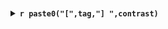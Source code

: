 ### {.tabset}

<details>
<summary>**`r paste0("[",tag,"] ",contrast)`**</summary>

```r

# Create a directory to store the results by contrast
contrastDir <- 
  paste0(diffDir[[data]],"/",  tag, "_", 
         RFLOMICS:::contrastName2contrastDir(contrast),"/")
                      
dir.create(path=contrastDir, recursive = TRUE, showWarnings = FALSE)

opts_chunk$set(
  fig.path=contrastDir
)

dataset.SE <- getRflomicsSE(rflomics.MAE, data)
evalPCA <- dim(metadata(dataset.SE)[["DiffExpAnal"]][["TopDEF"]][[contrast]])[1] > 1
evalExport <-  dim(metadata(dataset.SE)[["DiffExpAnal"]][["TopDEF"]][[contrast]])[1] > 0
```


```r
diff.plots <- plotDiffAnalysis(dataset.SE, contrastName=contrast)
```

#### Pvalues distribution

```r
diff.plots$Pvalue.hist
```

#### MA plot

```r
diff.plots$MA.plot
```

#### VolcanoPlot

```r
diff.plots$Volcano.plot
```

#### Heatmap

```r
plotHeatmapDesign(object = dataset.SE, contrastName = contrast)
```

#### PCA on DE 

```r

resTable <- metadata(dataset.SE)$DiffExpAnal[["TopDEF"]][[contrast]]
newDataset.SE <- dataset.SE[rownames(dataset.SE) %in% row.names(resTable)]
newDataset.SE <- runOmicsPCA(newDataset.SE)  

plotOmicsPCA(newDataset.SE,
                  raw = "norm",
                  axes=c(1, 2), groupColor="groups")
plotOmicsPCA(newDataset.SE,
                  raw = "norm",
                  axes=c(1, 3), groupColor="groups")
```


#### Table of DE

* results of the differential expression/abundance statistical analysis:
  + `r variableName` ID
  + logFC: log2 fold change
  + Abundance: mean expression/abundance for the factor's modality
  + t: t-statistic (limma-lmFit, prot/metabo)
  + pvalue: p-values
  + Adj.value: adjusted p-value (BH)
  + LR: likelihood ratio test (edgeR-glmLRT, RNAseq)
  + B: log-odds that the prot/metabo is differentially expressed (limma-topTable)
  + Regulation: Up (green) or Down (red) regulated

```r
df <- signif(dataset.SE@metadata[["DiffExpAnal"]][["TopDEF"]][[contrast]],3)

datatable(df, rownames = TRUE , class = 'cell-border stripe',
              options = list(pageLength = 6, scrollX = F, lengthChange = F)) |> 
  formatStyle(
      'logFC',
      color = styleInterval(c(0), c('red', 'green'))
    )

```


```r
write.table(dataset.SE@metadata[["DiffExpAnal"]][["TopDEF"]][[contrast]],
             file=paste0(contrastDir,"Table_of_DE_", variableName,"_pvalmax_",
                         dataset.SE@metadata[["DiffExpAnal"]][["p.adj.cutoff"]],"_FCmin_",
                         dataset.SE@metadata[["DiffExpAnal"]][["abs.logFC.cutoff"]],".txt"),
             sep="\t",quote=FALSE,col.names=TRUE,row.names=TRUE)
 
 write.table(dataset.SE@metadata[["DiffExpAnal"]][["DEF"]][[contrast]],
             file=paste0(contrastDir,"Table_of_non_filtering_", variableName,".txt"),
             sep="\t",quote=FALSE,col.names=TRUE,row.names=TRUE)
```

### {-}